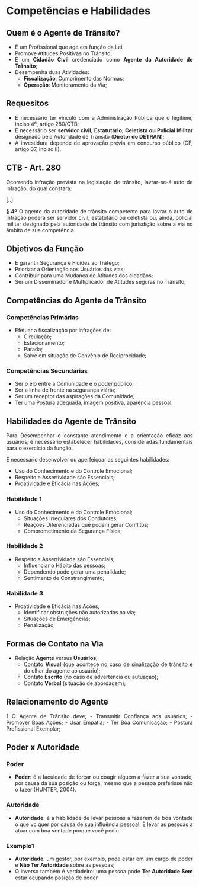 

```{=html}
<style>
body{text-align: justify}
</style>
```


::: progress
::: {.progress-bar style="width: 100%;"}
:::
:::


# **Competências e Habilidades**
## **Quem é o Agente de Trânsito?**

* É um Profissional que age em função da Lei;
* Promove Atitudes Positivas no Trânsito;
* É um **Cidadão Civil** credenciado como **Agente da Autoridade de Trânsito**;
* Desempenha duas Atividades:
  - **Fiscalização**: Cumprimento das Normas;
  - **Operação**: Monitoramento da Via;

::: progress
::: {.progress-bar style="width: 100%;"}
:::
:::


## **Requesitos**

* É necessário ter vínculo com a Administração Pública que o legitime, inciso 4º, artigo 280/CTB;
* É necessário ser **servidor civil**, **Estatutário**, **Celetista ou Policial Militar** designado pela Autoridade de Trânsito (**Diretor do DETRAN**);
* A investidura depende de aprovação prévia em concurso público (CF, artigo 37, inciso II). 


::: progress
::: {.progress-bar style="width: 100%;"}
:::
:::


## **CTB - Art. 280**
Ocorrendo infração prevista na legislação de trânsito, lavrar-se-á auto de infração, do qual constará:

[..]

**§ 4º** O agente da autoridade de trânsito competente para lavrar o auto de infração poderá ser servidor civil, estatutário ou celetista ou, ainda, policial militar designado pela autoridade de trânsito com jurisdição sobre a via no âmbito de sua competência.


::: progress
::: {.progress-bar style="width: 100%;"}
:::
:::


## **Objetivos da Função**

* É garantir Segurança e Fluidez ao Tráfego;
* Priorizar a Orientação aos Usuários das vias;
* Contribuir para uma Mudança de Atitudes dos cidadãos;
* Ser um Disseminador e Multiplicador de Atitudes seguras no Trânsito;


::: progress
::: {.progress-bar style="width: 100%;"}
:::
:::



## **Competências do Agente de Trânsito**
### **Competências Primárias**

* Efetuar a fiscalização por infrações de:
  - Circulação;
  - Estacionamento;
  - Parada;
  - Salve em situação de Convênio de Reciprocidade;

### **Competências Secundárias**

* Ser o elo entre a Comunidade e o poder público;
* Ser a linha de frente na segurança viária;
* Ser um receptor das aspirações da Comunidade;
* Ter uma Postura adequada, imagem positiva, aparência pessoal;


::: progress
::: {.progress-bar style="width: 100%;"}
:::
:::


## **Habilidades do Agente de Trânsito**

Para Desempenhar o constante atendimento e a orientação eficaz aos usuários, é necessário estabelecer habilidades, consideradas fundamentais para o exercício da função. 


É necessário desenvolver ou aperfeiçoar as seguintes habilidades:

* Uso do Conhecimento e do Controle Emocional;
* Respeito e Assertividade são Essenciais;
* Proatividade e Eficácia nas Ações;

::: progress
::: {.progress-bar style="width: 100%;"}
:::
:::


### **Habilidade 1**

* Uso do Conhecimento e do Controle Emocional;
  - Situações Irregulares dos Condutores;
  - Reações Diferenciadas que podem gerar Conflitos;
  - Comprometimento da Segurança Física;

::: progress
::: {.progress-bar style="width: 100%;"}
:::
:::


### **Habilidade 2**

* Respeito a Assertividade são Essenciais;
  - Influenciar o Hábito das pessoas;
  - Dependendo pode gerar uma penalidade;
  - Sentimento de Constrangimento;


::: progress
::: {.progress-bar style="width: 100%;"}
:::
:::


### **Habilidade 3**

* Proatividade e Eficácia nas Ações;
  - Identificar obstruções não autorizadas na via;  
  - Situações de Emergências;
  - Penalização;


::: progress
::: {.progress-bar style="width: 100%;"}
:::
:::


## **Formas de Contato na Via**

* Relação **Agente** versus **Usuários**;
  - Contato **Visual** (que acontece no caso de sinalização de trânsito e do olhar do agente ao usuário);
  - Contato **Escrito** (no caso de advertência ou autuação);
  - Contato **Verbal** (situação de abordagem);


::: progress
::: {.progress-bar style="width: 100%;"}
:::
:::

## **Relacionamento do Agente**

1 O Agente de Trânsito deve;
  - Transmitir Confiança aos usuários;
  - Promover Boas Ações;
  - Usar Empatia;
  - Ter Boa Comunicação;
  - Postura Profissional Exemplar;

::: progress
::: {.progress-bar style="width: 100%;"}
:::
:::

## **Poder x Autoridade**
### **Poder**

* **Poder**: é a faculdade de forçar ou coagir alguém a fazer a sua vontade, por causa da sua posição ou força, mesmo que a pessoa preferisse não o fazer (HUNTER, 2004).


### **Autoridade**

* **Autoridade**: é a habilidade de levar pessoas a fazerem de boa vontade o que vc quer por causa de sua influência pessoal. È levar as pessoas a atuar com boa vontade porque você pediu.


### **Exemplo1**

* **Autoridade**: um gestor, por exemplo, pode estar em um cargo de poder e **Não Ter Autoridade** sobre as pessoas;
* O inverso também é verdadeiro: uma pessoa pode **Ter Autoridade Sem** estar ocupando posição de poder


::: progress
::: {.progress-bar style="width: 100%;"}
:::
:::






